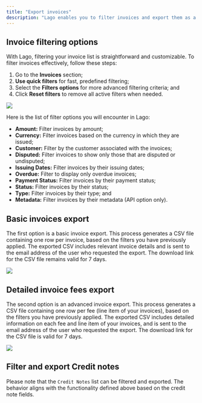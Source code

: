 ```yaml
---
title: "Export invoices"
description: "Lago enables you to filter invoices and export them as a simple or advanced CSV file, tailored to your needs."
---
```


## Invoice filtering options
With Lago, filtering your invoice list is straightforward and customizable. To filter invoices effectively, follow these steps:

1. Go to the **Invoices** section;
2. **Use quick filters** for fast, predefined filtering;
3. Select the **Filters options** for more advanced filtering criteria; and
4. Click **Reset filters** to remove all active filters when needed.

<Frame caption="Invoices filtering options">
  <img src="/guide/invoicing/images/filters-and-quick-filters.png" />
</Frame>

Here is the list of filter options you will encounter in Lago:

- **Amount:** Filter invoices by amount;
- **Currency:** Filter invoices based on the currency in which they are issued;
- **Customer:** Filter by the customer associated with the invoices;
- **Disputed:** Filter invoices to show only those that are disputed or undisputed;
- **Issuing Dates:** Filter invoices by their issuing dates;
- **Overdue:** Filter to display only overdue invoices;
- **Payment Status:** Filter invoices by their payment status;
- **Status:** Filter invoices by their status;
- **Type:** Filter invoices by their type; and
- **Metadata:** Filter invoices by their metadata (API option only).


## Basic invoices export
The first option is a basic invoice export. This process generates a CSV file containing one row per invoice, based on the filters you have previously applied. 
The exported CSV includes relevant invoice details and is sent to the email address of the user who requested the export. 
The download link for the CSV file remains valid for 7 days.

<Frame caption="Basic invoices export in CSV">
  <img src="/guide/invoicing/images/invoices-export.png" />
</Frame>


## Detailed invoice fees export
The second option is an advanced invoice export. This process generates a CSV file containing one row per fee (line item of your invoices), 
based on the filters you have previously applied. The exported CSV includes detailed information on each fee and line item of your invoices, and is 
sent to the email address of the user who requested the export. The download link for the CSV file is valid for 7 days.

<Frame caption="Advanced invoice fees export in CSV">
  <img src="/guide/invoicing/images/fees-export.png" />
</Frame>

## Filter and export Credit notes[](#filter-and-export-credit-notes "Direct link to heading")
Please note that the `Credit Notes` list can be filtered and exported. The behavior aligns with the functionality defined above based on the credit note fields.